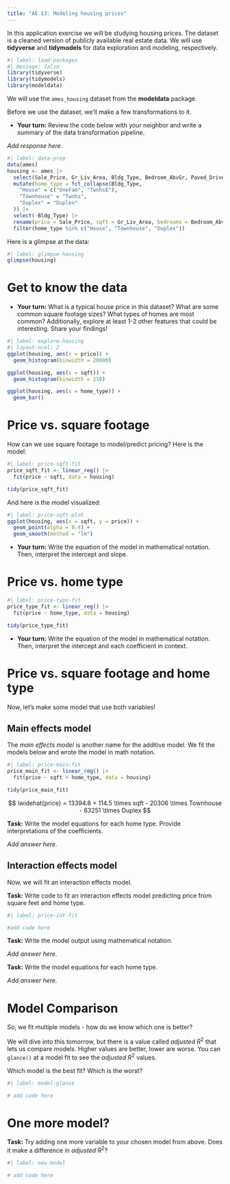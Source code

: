 ```yaml
---
title: "AE 13: Modeling housing prices"
---
```


In this application exercise we will be studying housing prices.
The dataset is a cleaned version of publicly available real estate data.
We will use **tidyverse** and **tidymodels** for data exploration and modeling, respectively.

```r
#| label: load-packages
#| message: false
library(tidyverse)
library(tidymodels)
library(modeldata)
```

We will use the `ames_housing` dataset from the **modeldata** package.

Before we use the dataset, we'll make a few transformations to it.

-   **Your turn:** Review the code below with your neighbor and write a summary of the data transformation pipeline.

*Add response here.*

```r
#| label: data-prep
data(ames)
housing <- ames |>
  select(Sale_Price, Gr_Liv_Area, Bldg_Type, Bedroom_AbvGr, Paved_Drive, Exter_Cond) |>
  mutate(home_type = fct_collapse(Bldg_Type,
    "House" = c("OneFam", "TwnhsE"),
    "Townhouse" = "Twnhs",
    "Duplex" = "Duplex"
  )) |>
  select(-Bldg_Type) |>
  rename(price = Sale_Price, sqft = Gr_Liv_Area, bedrooms = Bedroom_AbvGr) |>
  filter(home_type %in% c("House", "Townhouse", "Duplex"))
```

Here is a glimpse at the data:

```r
#| label: glimpse-housing
glimpse(housing)
```

# Get to know the data

-   **Your turn:** What is a typical house price in this dataset? What are some common square footage sizes? What types of homes are most common? Additionally, explore at least 1-2 other features that could be interesting. Share your findings!

```r
#| label: explore-housing
#| layout-ncol: 2
ggplot(housing, aes(x = price)) +
  geom_histogram(binwidth = 20000)

ggplot(housing, aes(x = sqft)) +
  geom_histogram(binwidth = 250)

ggplot(housing, aes(x = home_type)) +
  geom_bar()
```

# Price vs. square footage

How can we use square footage to model/predict pricing?
Here is the model:

```r
#| label: price-sqft-fit
price_sqft_fit <- linear_reg() |>
  fit(price ~ sqft, data = housing)

tidy(price_sqft_fit)
```

And here is the model visualized:

```r
#| label: price-sqft-plot
ggplot(housing, aes(x = sqft, y = price)) +
  geom_point(alpha = 0.4) +
  geom_smooth(method = "lm")
```

-   **Your turn:** Write the equation of the model in mathematical notation. Then, interpret the intercept and slope.

# Price vs. home type

```r
#| label: price-type-fit
price_type_fit <- linear_reg() |>
  fit(price ~ home_type, data = housing)

tidy(price_type_fit)
```

-   **Your turn:** Write the equation of the model in mathematical notation. Then, interpret the intercept and each coefficient in context.

# Price vs. square footage and home type

Now, let's make some model that use both variables!

## Main effects model

The *main effects model* is another name for the additive model.
We fit the models below and wrote the model in math notation.

```r
#| label: price-main-fit
price_main_fit <- linear_reg() |>
  fit(price ~ sqft + home_type, data = housing)

tidy(price_main_fit)
```

$$
\widehat{price} = 13394.8 + 114.5 \times sqft - 20306 \times Townhouse - 63251 \times Duplex
$$

**Task:** Write the model equations for each home type.
Provide interpretations of the coefficients.

*Add answer here.*

## Interaction effects model

Now, we will fit an interaction effects model.

**Task:** Write code to fit an interaction effects model predicting price from square feet and home type.

```r
#| label: price-int-fit

#add code here
```

**Task:** Write the model output using mathematical notation.

*Add answer here.*

**Task:** Write the model equations for each home type.

*Add answer here.*

# Model Comparison

So, we fit multiple models - how do we know which one is better?

We will dive into this tomorrow, but there is a value called *adjusted* $R^2$ that lets us compare models.
Higher values are better, lower are worse.
You can `glance()` at a model fit to see the *adjusted* $R^2$ values.

Which model is the best fit?
Which is the worst?

```r
#| label: model-glance

# add code here
```

# One more model?

**Task:** Try adding one more variable to your chosen model from above.
Does it make a difference in *adjusted* $R^2$?

```r
#| label: new-model

# add code here
```
